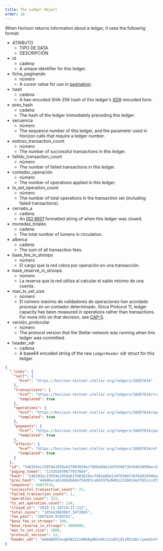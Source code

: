 ```yaml
---
title: The Ledger Object
order: 10
---
```



When Horizon returns information about a ledger, it uses the following format:

<AttributeTable>

- ATRIBUTO
  - TIPO DE DATA
  - DESCRIPCIÓN
- id
  - cadena
  - A unique identifier for this ledger.
- ficha_paginando
  - número
  - A cursor value for use in [pagination](../../structure/pagination/README.mdx).
- hash
  - cadena
  - A hex-encoded SHA-256 hash of this ledger’s [XDR](../../../../../learn/encyclopedia/data-format/xdr.mdx)-encoded form.
- prev_hash
  - cadena
  - The hash of the ledger immediately preceding this ledger.
- secuencia
  - número
  - The sequence number of this ledger, and the parameter used in Horizon calls that require a ledger number.
- exitoso_transaction_count
  - número
  - The number of successful transactions in this ledger.
- fallido_transaction_count
  - número
  - The number of failed transactions in this ledger.
- contador_operación
  - número
  - The number of operations applied in this ledger.
- tx_set_operation_count
  - número
  - The number of total operations in the transaction set (including failed transactions).
- cerrado_a
  - cadena
  - An [ISO 8601](https://en.wikipedia.org/wiki/ISO_8601) formatted string of when this ledger was closed.
- monedas_totales
  - cadena
  - The total number of lumens in circulation.
- alberca
  - cadena
  - The sum of all transaction fees.
- base_fee_in_stroops
  - número
  - El cargo que la red cobra por operación en una transacción.
- base_reserve_in_stroops
  - número
  - La reserva que la red utiliza al calcular el saldo mínimo de una cuenta.
- max_tx_set_size
  - número
  - El número máximo de validadores de operaciones han acordado procesar en un contador determinado. Since Protocol 11, ledger capacity has been measured in operations rather than transactions. For more info on that decision, see [CAP-5](https://github.com/stellar/stellar-protocol/blob/master/core/cap-0005.md#repurposing-ledgerheadermaxtxsetsize).
- versión_protocolar
  - número
  - The protocol version that the Stellar network was running when this ledger was committed.
- header_xdr
  - cadena
  - A base64 encoded string of the raw `LedgerHeader` xdr struct for this ledger.

</AttributeTable>

<ExampleResponse>

```json
{
  "_links": {
    "self": {
      "href": "https://horizon-testnet.stellar.org/ledgers/26857634"
    },
    "transactions": {
      "href": "https://horizon-testnet.stellar.org/ledgers/26857634/transactions{?cursor,limit,order}",
      "templated": true
    },
    "operations": {
      "href": "https://horizon-testnet.stellar.org/ledgers/26857634/operations{?cursor,limit,order}",
      "templated": true
    },
    "payments": {
      "href": "https://horizon-testnet.stellar.org/ledgers/26857634/payments{?cursor,limit,order}",
      "templated": true
    },
    "effects": {
      "href": "https://horizon-testnet.stellar.org/ledgers/26857634/effects{?cursor,limit,order}",
      "templated": true
    }
  },
  "id": "548393ec23959e1959a62f003029ecf96be89e13df036073bf64918996ec4227",
  "paging_token": "115352659677937664",
  "hash": "548393ec23959e1959a62f003029ecf96be89e13df036073bf64918996ec4227",
  "prev_hash": "446d6eca81dd6db6daf50d93ca9d297bd60b1233b91de3765cccdf503cfffcb0",
  "sequence": 26857634,
  "successful_transaction_count": 27,
  "failed_transaction_count": 1,
  "operation_count": 133,
  "tx_set_operation_count": 134,
  "closed_at": "2019-11-18T19:27:21Z",
  "total_coins": "105443902087.3472865",
  "fee_pool": "1807038.9789761",
  "base_fee_in_stroops": 100,
  "base_reserve_in_stroops": 5000000,
  "max_tx_set_size": 1000,
  "protocol_version": 12,
  "header_xdr": "AAAADERtbsqB3W222vUNk8qdKXvWCxIzuR3jdlzM31A8//ywoQieYsSc05/BpgEqnLR7fKXz7t0K42V7NOjbGZA/wTEAAAAAXdLwmQAAAAAAAAAAplf68mTg/Z/DDyEZeLCoNbJnMZm4SYsYWjUjuDOSfPeRNFE4n9Hm19yKutjwVurFjk72JKVHI8J+ELwLZgWsywGZ0KIOoh6z7HlbYQAAEG9XKhRBAAABFgAAAAAH9M6YAAAAZABMS0AAAAPop9+CeMs1/7BHgFltiQPH+VT+ACYb5P0lSXh7RpBLtd34kEpeL8qKJxYz4ufmkQ2lEv/HMR/i3bi1Rt0PYj185/0kAZ3ZRbmm2mVRMzmaCOak1rn2vejHXDh+MGlr6D6vI2tc/M6VIumTKUa7SgumWDyW0r5FcJTbu/FXDQ/6C4YAAAAA"
}
```

</ExampleResponse>
